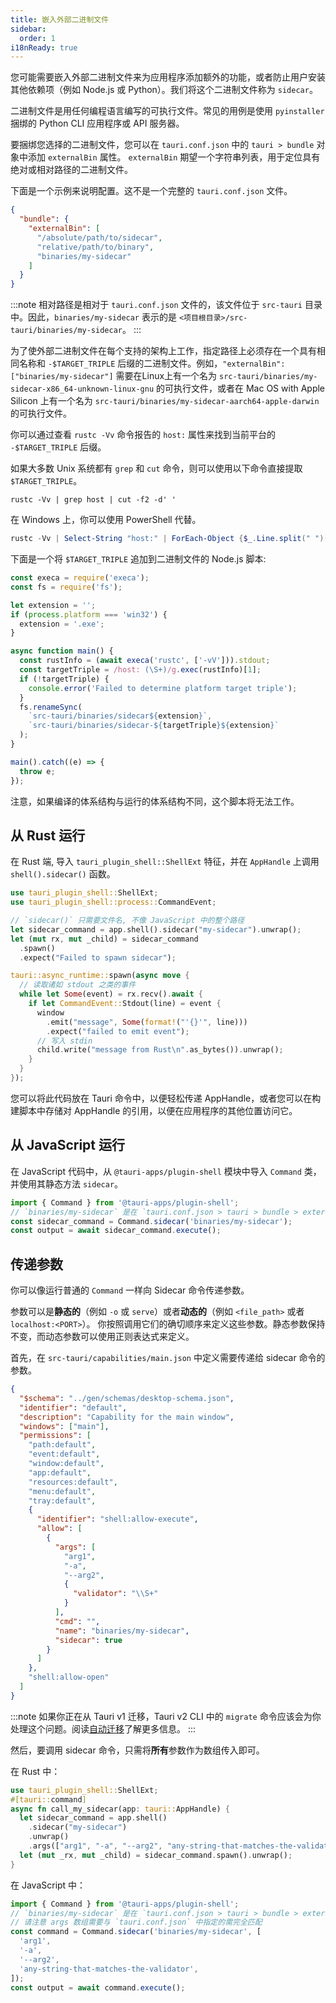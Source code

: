 ```yaml
---
title: 嵌入外部二进制文件
sidebar:
  order: 1
i18nReady: true
---
```


您可能需要嵌入外部二进制文件来为应用程序添加额外的功能，或者防止用户安装其他依赖项（例如 Node.js 或 Python）。我们将这个二进制文件称为 `sidecar`。

二进制文件是用任何编程语言编写的可执行文件。常见的用例是使用 `pyinstaller` 捆绑的 Python CLI 应用程序或 API 服务器。

要捆绑您选择的二进制文件，您可以在 `tauri.conf.json` 中的 `tauri > bundle` 对象中添加 `externalBin` 属性。
`externalBin` 期望一个字符串列表，用于定位具有绝对或相对路径的二进制文件。

下面是一个示例来说明配置。这不是一个完整的 `tauri.conf.json` 文件。

```json title="src-tauri/tauri.conf.json"
{
  "bundle": {
    "externalBin": [
      "/absolute/path/to/sidecar",
      "relative/path/to/binary",
      "binaries/my-sidecar"
    ]
  }
}
```

:::note
相对路径是相对于 `tauri.conf.json` 文件的，该文件位于 `src-tauri` 目录中。因此，`binaries/my-sidecar` 表示的是 `<项目根目录>/src-tauri/binaries/my-sidecar`。
:::

为了使外部二进制文件在每个支持的架构上工作，指定路径上必须存在一个具有相同名称和 `-$TARGET_TRIPLE` 后缀的二进制文件。例如，`"externalBin": ["binaries/my-sidecar"]` 需要在Linux上有一个名为 `src-tauri/binaries/my-sidecar-x86_64-unknown-linux-gnu` 的可执行文件，或者在 Mac OS with Apple Silicon 上有一个名为 `src-tauri/binaries/my-sidecar-aarch64-apple-darwin` 的可执行文件。

你可以通过查看 `rustc -Vv` 命令报告的 `host:` 属性来找到当前平台的 `-$TARGET_TRIPLE` 后缀。

如果大多数 Unix 系统都有 `grep` 和 `cut` 命令，则可以使用以下命令直接提取 `$TARGET_TRIPLE`。

```shell
rustc -Vv | grep host | cut -f2 -d' '
```

在 Windows 上，你可以使用 PowerShell 代替。

```powershell
rustc -Vv | Select-String "host:" | ForEach-Object {$_.Line.split(" ")[1]}
```

下面是一个将 `$TARGET_TRIPLE` 追加到二进制文件的 Node.js 脚本:

```javascript
const execa = require('execa');
const fs = require('fs');

let extension = '';
if (process.platform === 'win32') {
  extension = '.exe';
}

async function main() {
  const rustInfo = (await execa('rustc', ['-vV'])).stdout;
  const targetTriple = /host: (\S+)/g.exec(rustInfo)[1];
  if (!targetTriple) {
    console.error('Failed to determine platform target triple');
  }
  fs.renameSync(
    `src-tauri/binaries/sidecar${extension}`,
    `src-tauri/binaries/sidecar-${targetTriple}${extension}`
  );
}

main().catch((e) => {
  throw e;
});
```

注意，如果编译的体系结构与运行的体系结构不同，这个脚本将无法工作。

## 从 Rust 运行

在 Rust 端, 导入 `tauri_plugin_shell::ShellExt` 特征，并在 `AppHandle` 上调用 `shell().sidecar()` 函数。

```rust
use tauri_plugin_shell::ShellExt;
use tauri_plugin_shell::process::CommandEvent;

// `sidecar()` 只需要文件名, 不像 JavaScript 中的整个路径
let sidecar_command = app.shell().sidecar("my-sidecar").unwrap();
let (mut rx, mut _child) = sidecar_command
  .spawn()
  .expect("Failed to spawn sidecar");

tauri::async_runtime::spawn(async move {
  // 读取诸如 stdout 之类的事件
  while let Some(event) = rx.recv().await {
    if let CommandEvent::Stdout(line) = event {
      window
        .emit("message", Some(format!("'{}'", line)))
        .expect("failed to emit event");
      // 写入 stdin
      child.write("message from Rust\n".as_bytes()).unwrap();
    }
  }
});
```

您可以将此代码放在 Tauri 命令中，以便轻松传递 AppHandle，或者您可以在构建脚本中存储对 AppHandle 的引用，以便在应用程序的其他位置访问它。

## 从 JavaScript 运行

在 JavaScript 代码中，从 `@tauri-apps/plugin-shell` 模块中导入 `Command` 类，并使用其静态方法 `sidecar`。

```javascript
import { Command } from '@tauri-apps/plugin-shell';
// `binaries/my-sidecar` 是在 `tauri.conf.json > tauri > bundle > externalBin` 指定的确切值。
const sidecar_command = Command.sidecar('binaries/my-sidecar');
const output = await sidecar_command.execute();
```

## 传递参数

你可以像运行普通的 `Command` 一样向 Sidecar 命令传递参数。

参数可以是**静态的**（例如 `-o` 或 `serve`）或者**动态的**（例如 `<file_path>` 或者 `localhost:<PORT>`）。
你按照调用它们的确切顺序来定义这些参数。静态参数保持不变，而动态参数可以使用正则表达式来定义。

首先，在 `src-tauri/capabilities/main.json` 中定义需要传递给 sidecar 命令的参数。

```json title="src-tauri/capabilities/main.json" ins={14-31}
{
  "$schema": "../gen/schemas/desktop-schema.json",
  "identifier": "default",
  "description": "Capability for the main window",
  "windows": ["main"],
  "permissions": [
    "path:default",
    "event:default",
    "window:default",
    "app:default",
    "resources:default",
    "menu:default",
    "tray:default",
    {
      "identifier": "shell:allow-execute",
      "allow": [
        {
          "args": [
            "arg1",
            "-a",
            "--arg2",
            {
              "validator": "\\S+"
            }
          ],
          "cmd": "",
          "name": "binaries/my-sidecar",
          "sidecar": true
        }
      ]
    },
    "shell:allow-open"
  ]
}
```

:::note
如果你正在从 Tauri v1 迁移，Tauri v2 CLI 中的 `migrate` 命令应该会为你处理这个问题。阅读[自动迁移](/start/migrate/from-tauri-1/#automated-migration)了解更多信息。
:::

然后，要调用 sidecar 命令，只需将**所有**参数作为数组传入即可。

在 Rust 中：

```rust
use tauri_plugin_shell::ShellExt;
#[tauri::command]
async fn call_my_sidecar(app: tauri::AppHandle) {
  let sidecar_command = app.shell()
    .sidecar("my-sidecar")
    .unwrap()
    .args(["arg1", "-a", "--arg2", "any-string-that-matches-the-validator"]);
  let (mut _rx, mut _child) = sidecar_command.spawn().unwrap();
}
```

在 JavaScript 中：

```javascript
import { Command } from '@tauri-apps/plugin-shell';
// `binaries/my-sidecar` 是在 `tauri.conf.json > tauri > bundle > externalBin` 指定的确切值。
// 请注意 args 数组需要与 `tauri.conf.json` 中指定的需完全匹配
const command = Command.sidecar('binaries/my-sidecar', [
  'arg1',
  '-a',
  '--arg2',
  'any-string-that-matches-the-validator',
]);
const output = await command.execute();
```
